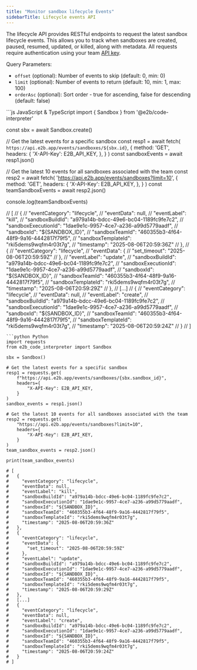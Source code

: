 ```yaml
---
title: "Monitor sandbox lifecycle Events"
sidebarTitle: Lifecycle events API
---
```


The lifecycle API provides RESTful endpoints to request the latest sandbox lifecycle events. This allows you to track when sandboxes are created, paused, resumed, updated, or killed, along with metadata.
All requests require authentication using your team [API key](/api-key#where-to-find-api-key).

Query Parameters:
- `offset` (optional): Number of events to skip (default: 0, min: 0)
- `limit` (optional): Number of events to return (default: 10, min: 1, max: 100)
- `orderAsc` (optional): Sort order - true for ascending, false for descending (default: false)


<CodeGroup>
```js JavaScript & TypeScript
import { Sandbox } from '@e2b/code-interpreter'

const sbx = await Sandbox.create()

// Get the latest events for a specific sandbox
const resp1 = await fetch(
  `https://api.e2b.app/events/sandboxes/${sbx.id}`,
  {
    method: 'GET',
    headers: {
      'X-API-Key': E2B_API_KEY,
    },
  }
)
const sandboxEvents = await resp1.json()

// Get the latest 10 events for all sandboxes associated with the team
const resp2 = await fetch(
  'https://api.e2b.app/events/sandboxes?limit=10',
  {
    method: 'GET',
    headers: {
      'X-API-Key': E2B_API_KEY,
    },
  }
)
const teamSandboxEvents = await resp2.json()

console.log(teamSandboxEvents)

// [
//   {
//     "eventCategory": "lifecycle",
//     "eventData": null,
//     "eventLabel": "kill",
//     "sandboxBuildId": "a979a14b-bdcc-49e6-bc04-1189fc9fe7c2",
//     "sandboxExecutionId": "1dae9e1c-9957-4ce7-a236-a99d5779aadf",
//     "sandboxId": "${SANDBOX_ID}",
//     "sandboxTeamId": "460355b3-4f64-48f9-9a16-4442817f79f5",
//     "sandboxTemplateId": "rki5dems9wqfm4r03t7g",
//     "timestamp": "2025-08-06T20:59:36Z"
//   },
//   {
//     "eventCategory": "lifecycle",
//     "eventData": {
//       "set_timeout": "2025-08-06T20:59:59Z"
//     },
//     "eventLabel": "update",
//     "sandboxBuildId": "a979a14b-bdcc-49e6-bc04-1189fc9fe7c2",
//     "sandboxExecutionId": "1dae9e1c-9957-4ce7-a236-a99d5779aadf",
//     "sandboxId": "${SANDBOX_ID}",
//     "sandboxTeamId": "460355b3-4f64-48f9-9a16-4442817f79f5",
//     "sandboxTemplateId": "rki5dems9wqfm4r03t7g",
//     "timestamp": "2025-08-06T20:59:29Z"
//   },
//   [...]
//   {
//     "eventCategory": "lifecycle",
//     "eventData": null,
//     "eventLabel": "create",
//     "sandboxBuildId": "a979a14b-bdcc-49e6-bc04-1189fc9fe7c2",
//     "sandboxExecutionId": "1dae9e1c-9957-4ce7-a236-a99d5779aadf",
//     "sandboxId": "${SANDBOX_ID}",
//     "sandboxTeamId": "460355b3-4f64-48f9-9a16-4442817f79f5",
//     "sandboxTemplateId": "rki5dems9wqfm4r03t7g",
//     "timestamp": "2025-08-06T20:59:24Z"
//   }
// ]
```
```python Python
import requests
from e2b_code_interpreter import Sandbox

sbx = Sandbox()

# Get the latest events for a specific sandbox
resp1 = requests.get(
    f"https://api.e2b.app/events/sandboxes/{sbx.sandbox_id}",
    headers={
        "X-API-Key": E2B_API_KEY,
    }
)
sandbox_events = resp1.json()

# Get the latest 10 events for all sandboxes associated with the team
resp2 = requests.get(
    "https://api.e2b.app/events/sandboxes?limit=10",
    headers={
        "X-API-Key": E2B_API_KEY,
    }
)
team_sandbox_events = resp2.json()

print(team_sandbox_events)

# [
#   {
#     "eventCategory": "lifecycle",
#     "eventData": null,
#     "eventLabel": "kill",
#     "sandboxBuildId": "a979a14b-bdcc-49e6-bc04-1189fc9fe7c2",
#     "sandboxExecutionId": "1dae9e1c-9957-4ce7-a236-a99d5779aadf",
#     "sandboxId": "${SANDBOX_ID}",
#     "sandboxTeamId": "460355b3-4f64-48f9-9a16-4442817f79f5",
#     "sandboxTemplateId": "rki5dems9wqfm4r03t7g",
#     "timestamp": "2025-08-06T20:59:36Z"
#   },
#   {
#     "eventCategory": "lifecycle",
#     "eventData": {
#       "set_timeout": "2025-08-06T20:59:59Z"
#     },
#     "eventLabel": "update",
#     "sandboxBuildId": "a979a14b-bdcc-49e6-bc04-1189fc9fe7c2",
#     "sandboxExecutionId": "1dae9e1c-9957-4ce7-a236-a99d5779aadf",
#     "sandboxId": "${SANDBOX_ID}",
#     "sandboxTeamId": "460355b3-4f64-48f9-9a16-4442817f79f5",
#     "sandboxTemplateId": "rki5dems9wqfm4r03t7g",
#     "timestamp": "2025-08-06T20:59:29Z"
#   },
#   [...]
#   {
#     "eventCategory": "lifecycle",
#     "eventData": null,
#     "eventLabel": "create",
#     "sandboxBuildId": "a979a14b-bdcc-49e6-bc04-1189fc9fe7c2",
#     "sandboxExecutionId": "1dae9e1c-9957-4ce7-a236-a99d5779aadf",
#     "sandboxId": "${SANDBOX_ID}",
#     "sandboxTeamId": "460355b3-4f64-48f9-9a16-4442817f79f5",
#     "sandboxTemplateId": "rki5dems9wqfm4r03t7g",
#     "timestamp": "2025-08-06T20:59:24Z"
#   }
# ]
```
</CodeGroup>
